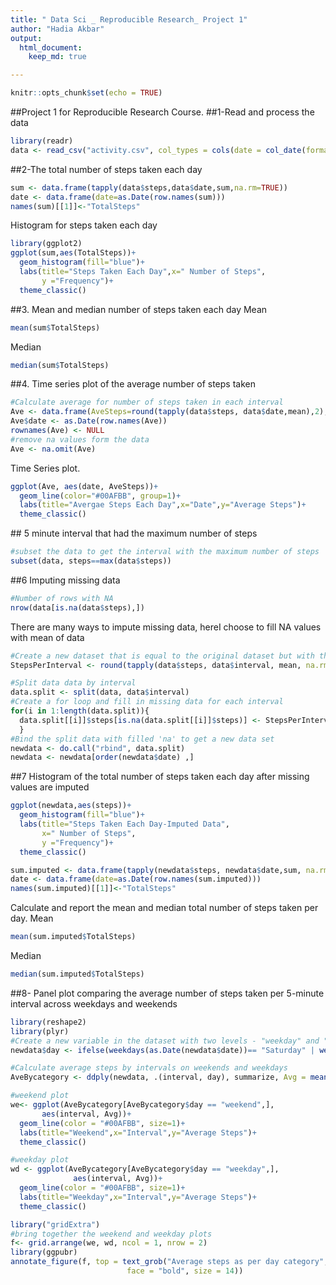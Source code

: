 ---
title: " Data Sci _ Reproducible Research_ Project 1"
author: "Hadia Akbar"
output: 
  html_document: 
    keep_md: true

---

```{r setup, include=FALSE}
knitr::opts_chunk$set(echo = TRUE)
```

##Project 1 for Reproducible Research Course.
##1-Read and process the data
```{r}
library(readr)
data <- read_csv("activity.csv", col_types = cols(date = col_date(format = "%m/%d/%Y")))
```

##2-The total number of steps taken each day
```{r}
sum <- data.frame(tapply(data$steps,data$date,sum,na.rm=TRUE))
date <- data.frame(date=as.Date(row.names(sum)))
names(sum)[[1]]<-"TotalSteps"
```
Histogram for steps taken each day
```{r}
library(ggplot2)
ggplot(sum,aes(TotalSteps))+
  geom_histogram(fill="blue")+
  labs(title="Steps Taken Each Day",x=" Number of Steps", 
       y ="Frequency")+  
  theme_classic()
```

##3.	Mean and median number of steps taken each day
Mean
```{r}
mean(sum$TotalSteps)
```
Median
```{r}
median(sum$TotalSteps)
```

##4.  Time series plot of the average number of steps taken
```{r}
#Calculate average for number of steps taken in each interval
Ave <- data.frame(AveSteps=round(tapply(data$steps, data$date,mean),2), na.rm=TRUE)
Ave$date <- as.Date(row.names(Ave))
rownames(Ave) <- NULL
#remove na values form the data
Ave <- na.omit(Ave)
```
Time Series plot.
```{r}
ggplot(Ave, aes(date, AveSteps))+
  geom_line(color="#00AFBB", group=1)+
  labs(title="Avergae Steps Each Day",x="Date",y="Average Steps")+
  theme_classic()
```

  ## 5 minute interval that had the maximum number of steps
```{r}
#subset the data to get the interval with the maximum number of steps
subset(data, steps==max(data$steps))
```

##6	Imputing missing data
```{r}
#Number of rows with NA
nrow(data[is.na(data$steps),])
```
There are many ways to impute missing data, hereI choose to fill NA values with mean of data
```{r}
#Create a new dataset that is equal to the original dataset but with the missing data filled in.
StepsPerInterval <- round(tapply(data$steps, data$interval, mean, na.rm = TRUE),0)

#Split data data by interval
data.split <- split(data, data$interval)
#Create a for loop and fill in missing data for each interval
for(i in 1:length(data.split)){
  data.split[[i]]$steps[is.na(data.split[[i]]$steps)] <- StepsPerInterval[i]
  }
#Bind the split data with filled 'na' to get a new data set
newdata <- do.call("rbind", data.split)
newdata <- newdata[order(newdata$date) ,]
```

##7	Histogram of the total number of steps taken each day after missing values are imputed
```{r}
ggplot(newdata,aes(steps))+
  geom_histogram(fill="blue")+
  labs(title="Steps Taken Each Day-Imputed Data",
       x=" Number of Steps", 
       y ="Frequency")+
  theme_classic()

sum.imputed <- data.frame(tapply(newdata$steps, newdata$date,sum, na.rm=TRUE))
date <- data.frame(date=as.Date(row.names(sum.imputed)))
names(sum.imputed)[[1]]<-"TotalSteps"
```
Calculate and report the mean and median total number of steps taken per day. 
Mean
```{r}
mean(sum.imputed$TotalSteps)
```
Median
```{r}
median(sum.imputed$TotalSteps)
```

##8-	Panel plot comparing the average number of steps taken per 5-minute interval across weekdays and weekends
```{r plot, include=FALSE}

library(reshape2)
library(plyr)
#Create a new variable in the dataset with two levels - "weekday" and "weekend" indicating whether a given date is a weekday or weekend.
newdata$day <- ifelse(weekdays(as.Date(newdata$date))== "Saturday" | weekdays(as.Date(newdata$date)) == "Sunday", "weekend", "weekday")

#Calculate average steps by intervals on weekends and weekdays
AveBycategory <- ddply(newdata, .(interval, day), summarize, Avg = mean(steps))

#weekend plot
we<- ggplot(AveBycategory[AveBycategory$day == "weekend",], 
       aes(interval, Avg))+
  geom_line(color = "#00AFBB", size=1)+
  labs(title="Weekend",x="Interval",y="Average Steps")+
  theme_classic()

#weekday plot
wd <- ggplot(AveBycategory[AveBycategory$day == "weekday",], 
              aes(interval, Avg))+
  geom_line(color = "#00AFBB", size=1)+
  labs(title="Weekday",x="Interval",y="Average Steps")+
  theme_classic()
```

```{r plot2, results="hide"}
library("gridExtra")
#bring together the weekend and weekday plots
f<- grid.arrange(we, wd, ncol = 1, nrow = 2)  
library(ggpubr)
annotate_figure(f, top = text_grob("Average steps as per day category",
                          face = "bold", size = 14))
```
